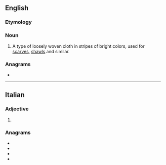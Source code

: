 {{also|Algerine}}
==English==

===Etymology===
{{suffix|en|Algiers|ine}}

===Noun===
{{en-noun|-|s}}

# A type of loosely woven cloth in stripes of bright colors, used for [[scarf|scarves]], [[shawl]]s and similar.

===Anagrams===
* {{anagrams|en|a=aeegilnr|lagerine|regaline}}

----

==Italian==

===Adjective===
{{head|it|adjective form}}

# {{feminine plural of|algerino|lang=it}}

===Anagrams===
* {{l|it|generali}}
* {{l|it|lagnerei}}
* {{l|it|laringee}}
* {{l|it|legnerai}}